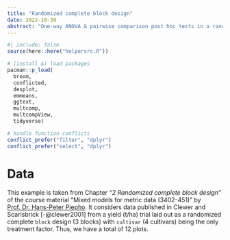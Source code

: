 ```yaml
---
title: "Randomized complete block design"
date: 2022-10-30
abstract: "One-way ANOVA & pairwise comparison post hoc tests in a randomized complete block design."
---
```


```r
#| include: false
source(here::here("helpersrc.R"))
```

```r
# (install &) load packages
pacman::p_load(
  broom,
  conflicted,
  desplot,
  emmeans,
  ggtext,
  multcomp,
  multcompView,
  tidyverse)

# handle function conflicts
conflict_prefer("filter", "dplyr") 
conflict_prefer("select", "dplyr")
```

# Data

This example is taken from Chapter *"2 Randomized complete block design"* of the course material "Mixed models for metric data (3402-451)" by [Prof. Dr. Hans-Peter Piepho](https://www.uni-hohenheim.de/organisation?tx_base_lsfcontentadmin%5BlsfPerson%5D=6257). It considers data published in Clewer and Scarisbrick [-@clewer2001] from a yield (t/ha) trial laid out as a randomized complete `block` design (3 blocks) with `cultivar` (4 cultivars) being the only treatment factor. Thus, we have a total of 12 plots.


